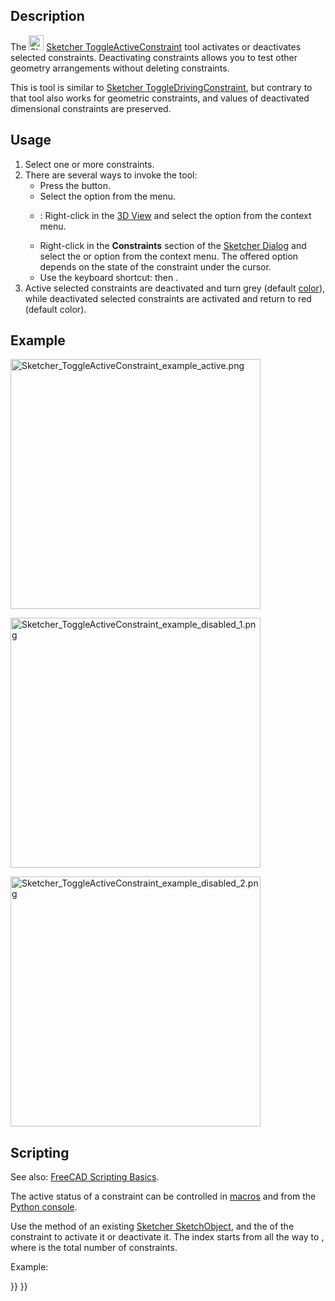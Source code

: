 <languages/>
<translate>

<!--T:1-->
{{Docnav
|[[Sketcher_ToggleDrivingConstraint|Toggle Driving/Reference Constraints]]
|[[Sketcher_CreateFillet|Fillet]]
|[[Sketcher_Workbench|Sketcher]]
|IconL=Sketcher_ToggleDrivingConstraint.svg
|IconR=Sketcher_CreateFillet.svg
|IconC=Workbench_Sketcher.svg
}}

<!--T:2-->
{{GuiCommand
|Name=Sketcher ToggleActiveConstraint
|Workbenches=[[Sketcher_Workbench|Sketcher]]
|MenuLocation=Sketch → Constraints → Toggle Constraints
|Shortcut={{KEY|K}} {{KEY|Z}}
|Version=0.19
|SeeAlso=[[Sketcher_ToggleDrivingConstraint|Sketcher ToggleDrivingConstraint]]
}}

==Description== <!--T:3-->

<!--T:4-->
The [[Image:Sketcher_ToggleActiveConstraint.svg|24px]] [[Sketcher_ToggleActiveConstraint|Sketcher ToggleActiveConstraint]] tool activates or deactivates selected constraints. Deactivating constraints allows you to test other geometry arrangements without deleting constraints.

<!--T:5-->
This is tool is similar to [[Sketcher_ToggleDrivingConstraint|Sketcher ToggleDrivingConstraint]], but contrary to that tool also works for geometric constraints, and values of deactivated dimensional constraints are preserved.

== Usage == <!--T:6-->

<!--T:7-->
# Select one or more constraints.
# There are several ways to invoke the tool:
#* Press the {{Button|[[Image:Sketcher_ToggleActiveConstraint.svg|16px]] [[Sketcher_ToggleActiveConstraint|Toggle Constraints]]}} button.
#* Select the {{MenuCommand|Sketch → Constraints → [[Image:Sketcher_ToggleActiveConstraint.svg|16px]] Toggle Constraints}} option from the menu.
#* {{Version|1.0}}: Right-click in the [[3D_View|3D View]] and select the {{MenuCommand|[[Image:Sketcher_ToggleActiveConstraint.svg|16px]] Toggle Constraints}} option from the context menu.
#* Right-click in the '''Constraints''' section of the [[Sketcher_Dialog|Sketcher Dialog]] and select the {{MenuCommand|Activate}} or {{MenuCommand|Deactivate}} option from the context menu. The offered option depends on the state of the constraint under the cursor.
#* Use the keyboard shortcut: {{KEY|K}} then {{KEY|Z}}.
# Active selected constraints are deactivated and turn grey (default [[Sketcher_Preferences#Appearance|color]]), while deactivated selected constraints are activated and return to red (default color).

== Example == <!--T:8-->

</translate>
[[File:Sketcher_ToggleActiveConstraint_example_active.png|400px]]
<translate>
<!--T:9-->
{{Caption|A fully constrained sketch.}}

</translate>
[[File:Sketcher_ToggleActiveConstraint_example_disabled_1.png|400px]]
<translate>
<!--T:10-->
{{Caption|One of the angular constraints has been deactivated, the sketch is no longer fully constrained.}}

</translate>
[[File:Sketcher_ToggleActiveConstraint_example_disabled_2.png|400px]]
<translate>
<!--T:18-->
{{Caption|The unconstrained geometry can be moved around. The deactivated constraint is still available, and can be re-activated to return to the fully constrained sketch.}}

== Scripting == <!--T:12-->

<!--T:13-->
See also: [[FreeCAD Scripting Basics|FreeCAD Scripting Basics]].

<!--T:14-->
The active status of a constraint can be controlled in [[macros|macros]] and from the [[Python_console|Python console]].
</translate>
{{Code|code=
SketchObject.toggleActive(index)
}}
<translate>

<!--T:15-->
Use the {{incode|toggleActive}} method of an existing [[Sketcher_SketchObject|Sketcher SketchObject]], and the {{incode|index}} of the constraint to activate it or deactivate it. The index starts from {{incode|0}} all the way to {{incode|N-1}}, where {{incode|N}} is the total number of constraints.

<!--T:16-->
Example:
</translate>
{{Code|code=
import FreeCAD as App

sketch = App.ActiveDocument.Sketch
sketch.toggleActive(3)
}}
<translate>


<!--T:17-->
{{Docnav
|[[Sketcher_ToggleDrivingConstraint|Toggle Driving/Reference Constraints]]
|[[Sketcher_CreateFillet|Fillet]]
|[[Sketcher_Workbench|Sketcher]]
|IconL=Sketcher_ToggleDrivingConstraint.svg
|IconR=Sketcher_CreateFillet.svg
|IconC=Workbench_Sketcher.svg
}}

</translate>
{{Sketcher_Tools_navi{{#translation:}}}}
{{Userdocnavi{{#translation:}}}}